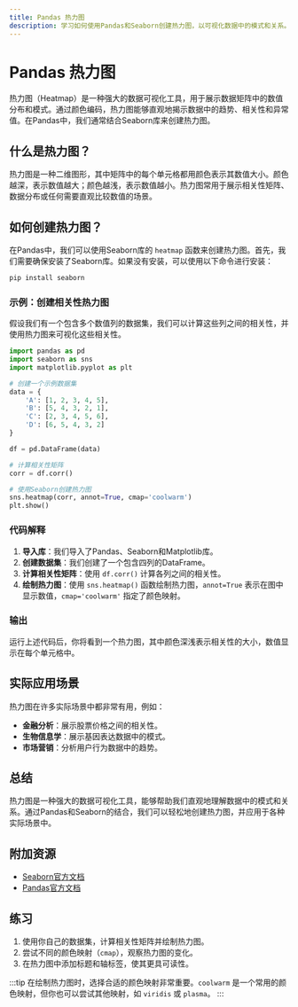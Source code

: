 ```yaml
---
title: Pandas 热力图
description: 学习如何使用Pandas和Seaborn创建热力图，以可视化数据中的模式和关系。
---
```


# Pandas 热力图

热力图（Heatmap）是一种强大的数据可视化工具，用于展示数据矩阵中的数值分布和模式。通过颜色编码，热力图能够直观地揭示数据中的趋势、相关性和异常值。在Pandas中，我们通常结合Seaborn库来创建热力图。

## 什么是热力图？

热力图是一种二维图形，其中矩阵中的每个单元格都用颜色表示其数值大小。颜色越深，表示数值越大；颜色越浅，表示数值越小。热力图常用于展示相关性矩阵、数据分布或任何需要直观比较数值的场景。

## 如何创建热力图？

在Pandas中，我们可以使用Seaborn库的 `heatmap` 函数来创建热力图。首先，我们需要确保安装了Seaborn库。如果没有安装，可以使用以下命令进行安装：

```bash
pip install seaborn
```

### 示例：创建相关性热力图

假设我们有一个包含多个数值列的数据集，我们可以计算这些列之间的相关性，并使用热力图来可视化这些相关性。

```python
import pandas as pd
import seaborn as sns
import matplotlib.pyplot as plt

# 创建一个示例数据集
data = {
    'A': [1, 2, 3, 4, 5],
    'B': [5, 4, 3, 2, 1],
    'C': [2, 3, 4, 5, 6],
    'D': [6, 5, 4, 3, 2]
}

df = pd.DataFrame(data)

# 计算相关性矩阵
corr = df.corr()

# 使用Seaborn创建热力图
sns.heatmap(corr, annot=True, cmap='coolwarm')
plt.show()
```

### 代码解释

1. **导入库**：我们导入了Pandas、Seaborn和Matplotlib库。
2. **创建数据集**：我们创建了一个包含四列的DataFrame。
3. **计算相关性矩阵**：使用 `df.corr()` 计算各列之间的相关性。
4. **绘制热力图**：使用 `sns.heatmap()` 函数绘制热力图，`annot=True` 表示在图中显示数值，`cmap='coolwarm'` 指定了颜色映射。

### 输出

运行上述代码后，你将看到一个热力图，其中颜色深浅表示相关性的大小，数值显示在每个单元格中。

## 实际应用场景

热力图在许多实际场景中都非常有用，例如：

- **金融分析**：展示股票价格之间的相关性。
- **生物信息学**：展示基因表达数据中的模式。
- **市场营销**：分析用户行为数据中的趋势。

## 总结

热力图是一种强大的数据可视化工具，能够帮助我们直观地理解数据中的模式和关系。通过Pandas和Seaborn的结合，我们可以轻松地创建热力图，并应用于各种实际场景中。

## 附加资源

- [Seaborn官方文档](https://seaborn.pydata.org/)
- [Pandas官方文档](https://pandas.pydata.org/docs/)

## 练习

1. 使用你自己的数据集，计算相关性矩阵并绘制热力图。
2. 尝试不同的颜色映射（`cmap`），观察热力图的变化。
3. 在热力图中添加标题和轴标签，使其更具可读性。

:::tip
在绘制热力图时，选择合适的颜色映射非常重要。`coolwarm` 是一个常用的颜色映射，但你也可以尝试其他映射，如 `viridis` 或 `plasma`。
:::